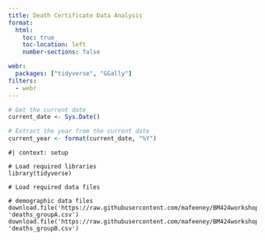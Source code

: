 ```yaml
---
title: Death Certificate Data Analysis
format:
  html:
    toc: true
    toc-location: left
    number-sections: false

webr:
  packages: ["tidyverse", "GGally"]
filters:
  - webr
---
```

```r
# Get the current date
current_date <- Sys.Date()

# Extract the year from the current date
current_year <- format(current_date, "%Y")
```

```webr-r
#| context: setup

# Load required libraries
library(tidyverse)

# Load required data files

# demographic data files
download.file('https://raw.githubusercontent.com/mafeeney/BM424workshop3/main/workshop3/data_sets/deaths_groupA.csv', 'deaths_groupA.csv')
download.file('https://raw.githubusercontent.com/mafeeney/BM424workshop3/main/workshop3/data_sets/deaths_groupB.csv', 'deaths_groupB.csv')
```



